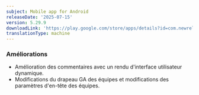 ```yaml
---
subject: Mobile app for Android
releaseDate: '2025-07-15'
version: 5.29.9
downloadLink: 'https://play.google.com/store/apps/details?id=com.newrelic.rpm'
translationType: machine
---
```


### Améliorations

* Amélioration des commentaires avec un rendu d&apos;interface utilisateur dynamique.
* Modifications du drapeau GA des équipes et modifications des paramètres d&apos;en-tête des équipes.